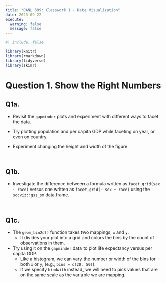 ```yaml
---
title: "DANL 399: Classwork 1 - Data Visualization"
date: 2023-09-22
execute: 
  warning: false
  message: false
---
```

```r
#| include: false

library(knitr)
library(rmarkdown)
library(tidyverse)
library(skimr)
```

# Question 1. Show the Right Numbers

## Q1a.
- Revisit the `gapminder` plots and experiment with different ways to facet the data. 

- Try plotting population and per capita GDP while faceting on year, or even on country. 

- Experiment changing the height and width of the figure.

<br>

## Q1b.
- Investigate the difference between a formula written as `facet_grid(sex ~ race)` versus one written as `facet_grid(~ sex + race)` using the `socviz::gss_sm` data.frame.

<br>

## Q1c.
- The `geom_bin2d()` function takes two mappings, `x` and `y`.
  - It divides your plot into a grid and colors the bins by the count of observations in them. 


- Try using it on the `gapminder` data to plot life expectancy versus per capita GDP. 
  - Like a histogram, we can vary the number or width of the bins for both `x` or `y`, (e.g., `bins = c(20, 50)`). 
  - If we specify `bindwith` instead, we will need to pick values that are on the same scale as the variable we are mapping.

<br>
